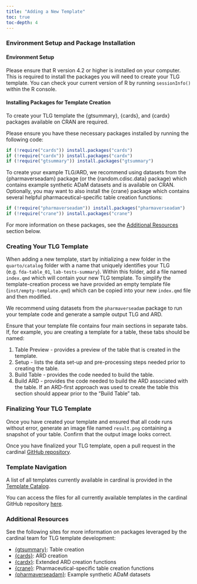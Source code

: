 ```yaml
---
title: "Adding a New Template"
toc: true
toc-depth: 4
---
```


### Environment Setup and Package Installation

#### Environment Setup

Please ensure that R version 4.2 or higher is installed on your computer. This is required to install the packages you will need to create your TLG template. You can check your current version of R by running `sessionInfo()` within the R console.

#### Installing Packages for Template Creation

To create your TLG template the {gtsummary}, {cards}, and {cardx} packages available on CRAN are required.

Please ensure you have these necessary packages installed by running the following code:

```r
if (!require("cards")) install.packages("cards")
if (!require("cardx")) install.packages("cardx")
if (!require("gtsummary")) install.packages("gtsummary")
```

To create your example TLG/ARD, we recommend using datasets from the {pharmaverseadam} package (or the {random.cdisc.data} package) which contains example synthetic ADaM datasets and is available on CRAN. Optionally, you may want to also install the {crane} package which contains several helpful pharmaceutical-specific table creation functions:

```r
if (!require("pharmaverseadam")) install.packages("pharmaverseadam")
if (!require("crane")) install.packages("crane")
```

For more information on these packages, see the [Additional Resources](#additional-resources) section below.

### Creating Your TLG Template

When adding a new template, start by initializing a new folder in the `quarto/catalog` folder with a name that uniquely identifies your TLG (e.g. `fda-table_01`, `lab-tests-summary`). Within this folder, add a file named `index.qmd` which will contain your new TLG template. To simplify the template-creation process we have provided an empty template file (`inst/empty-template.qmd`) which can be copied into your new `index.qmd` file and then modified.

We recommend using datasets from the `pharmaverseadam` package to run your template code and generate a sample output TLG and ARD.

Ensure that your template file contains four main sections in separate tabs. If, for example, you are creating a template for a table, these tabs should be named:

1. Table Preview - provides a preview of the table that is created in the template.
2. Setup - lists the data set-up and pre-processing steps needed prior to creating the table.
3. Build Table - provides the code needed to build the table.
4. Build ARD - provides the code needed to build the ARD associated with the table. If an ARD-first approach was used to create the table this section should appear prior to the "Build Table" tab.

### Finalizing Your TLG Template

Once you have created your template and ensured that all code runs without error, generate an image file named `result.png` containing a snapshot of your table. Confirm that the output image looks correct.

Once you have finalized your TLG template, open a pull request in the cardinal [GitHub repository](https://github.com/pharmaverse/cardinal/).

### Template Navigation

A list of all templates currently available in cardinal is provided in the [Template Catalog](index-catalog.qmd).

You can access the files for all currently available templates in the cardinal GitHub repository [here](https://github.com/pharmaverse/cardinal/tree/main/quarto/catalog).

### Additional Resources {#additional-resources}

See the following sites for more information on packages leveraged by the cardinal team for TLG template development:

-   [{gtsummary}](https://www.danieldsjoberg.com/gtsummary/): Table creation
-   [{cards}](https://insightsengineering.github.io/cards/): ARD creation
-   [{cardx}](https://insightsengineering.github.io/cardx/): Extended ARD creation functions
-   [{crane}](https://insightsengineering.github.io/crane/): Pharmaceutical-specific table creation functions
-   [{pharmaverseadam}](https://pharmaverse.github.io/pharmaverseadam/): Example synthetic ADaM datasets
